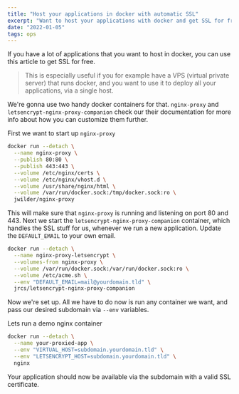 ```yaml
---
title: "Host your applications in docker with automatic SSL"
excerpt: "Want to host your applications with docker and get SSL for free?"
date: "2022-01-05"
tags: ops
---
```


If you have a lot of applications that you want to host in docker, you can use this article to get SSL for free.

> This is especially useful if you for example have a VPS (virtual private server) that runs docker, and you want to use it to deploy all your applications, via a single host.

We're gonna use two handy docker containers for that. `nginx-proxy` and `letsencrypt-nginx-proxy-companion` check our their documentation for more info about how you can customize them further.

First we want to start up `nginx-proxy`

```bash
docker run --detach \
  --name nginx-proxy \
  --publish 80:80 \
  --publish 443:443 \
  --volume /etc/nginx/certs \
  --volume /etc/nginx/vhost.d \
  --volume /usr/share/nginx/html \
  --volume /var/run/docker.sock:/tmp/docker.sock:ro \
  jwilder/nginx-proxy
```

This will make sure that `nginx-proxy` is running and listening on port 80 and 443. Next we start the `letsencrypt-nginx-proxy-companion` container, which handles the SSL stuff for us, whenever we run a new application. Update the `DEFAULT_EMAIL` to your own email.

```bash
docker run --detach \
  --name nginx-proxy-letsencrypt \
  --volumes-from nginx-proxy \
  --volume /var/run/docker.sock:/var/run/docker.sock:ro \
  --volume /etc/acme.sh \
  --env "DEFAULT_EMAIL=mail@yourdomain.tld" \
  jrcs/letsencrypt-nginx-proxy-companion
```

Now we're set up. All we have to do now is run any container we want, and pass our desired subdomain via `--env` variables.

Lets run a demo nginx container

```bash
docker run --detach \
  --name your-proxied-app \
  --env "VIRTUAL_HOST=subdomain.yourdomain.tld" \
  --env "LETSENCRYPT_HOST=subdomain.yourdomain.tld" \
  nginx
```

Your application should now be available via the subdomain with a valid SSL certificate.

